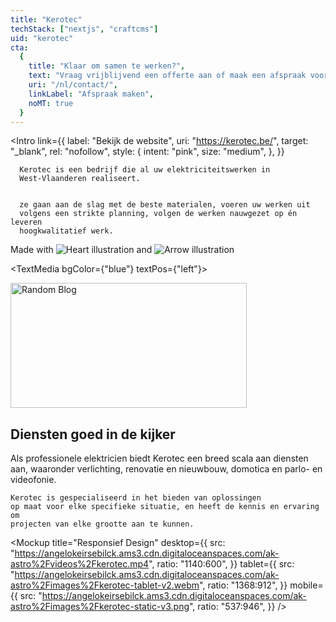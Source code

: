 ```yaml
---
title: "Kerotec"
techStack: ["nextjs", "craftcms"]
uid: "kerotec"
cta:
  {
    title: "Klaar om samen te werken?",
    text: "Vraag vrijblijvend een offerte aan of maak een afspraak voor een gesprek",
    uri: "/nl/contact/",
    linkLabel: "Afspraak maken",
    noMT: true
  }
---
```




<Intro
  link={{
    label: "Bekijk de website",
    uri: "https://kerotec.be/",
    target: "_blank",
    rel: "nofollow",
    style: {
      intent: "pink",
      size: "medium",
    },
  }}
>
  <div slot="text">

      Kerotec is een bedrijf die al uw elektriciteitswerken in
      West-Vlaanderen realiseert.


      ze gaan aan de slag met de beste materialen, voeren uw werken uit
      volgens een strikte planning, volgen de werken nauwgezet op én leveren
      hoogkwalitatief werk.

  </div>
  <div slot="rightSide">
    <div class="lg:grid grid-cols-9">
      <div
        class="col-start-3 col-span-7 relative flex flex-col justify-center"
      >
        <div class="inline-flex items-center text-2xl mb-4 relative">
          <span> Made with</span>
          <img src={love} alt="Heart illustration" class="mx-2" />
          and
          <img src={techArrow} alt="Arrow illustration" class="ml-2 transform translate-y-2" />
        </div>
        <div class="flex flex-wrap gap-6 [&_>_svg]:w-auto [&_>_svg]:h-12">
          <TechLogos techName={"nextjs"} />
          <TechLogos techName={"craftcms"} />
        </div>
      </div>
    </div>
  </div>
</Intro>

<TextMedia bgColor={"blue"} textPos={"left"}>
  <div slot="blobs">
      <img
      src={blobWhite1}
      class="absolute -bottom-20 -left-[20%] lg:left-[30%]"
      width="378"
      height="200"
      alt="Random Blog" 
    /></div>
  <h2 slot="title" class="mt-0">
    <span>Diensten goed in de kijker</span>
  </h2>
  <div slot="text">
    Als professionele elektricien biedt Kerotec een breed scala aan diensten
    aan, waaronder verlichting, renovatie en nieuwbouw, domotica en parlo-
    en videofonie. 
    
    Kerotec is gespecialiseerd in het bieden van oplossingen
    op maat voor elke specifieke situatie, en heeft de kennis en ervaring om
    projecten van elke grootte aan te kunnen.
  </div>
  <div
    class="border-4 overflow-hidden rounded-20 border-black-default"
    slot="image"
  >
    <TwicPic
      img={{
        ratio: "1809:1009",
        src: "https://angelokeirsebilck.ams3.cdn.digitaloceanspaces.com/ak-astro%2Fimages%2Fkerotec-diensten.png"
      }}     
    />
  </div>
</TextMedia>

<Mockup
  title="Responsief Design"
  desktop={{
    src: "https://angelokeirsebilck.ams3.cdn.digitaloceanspaces.com/ak-astro%2Fvideos%2Fkerotec.mp4",
    ratio: "1140:600",
  }}
  tablet={{
    src: "https://angelokeirsebilck.ams3.cdn.digitaloceanspaces.com/ak-astro%2Fimages%2Fkerotec-tablet-v2.webm",
    ratio: "1368:912",
  }}
  mobile={{
    src: "https://angelokeirsebilck.ams3.cdn.digitaloceanspaces.com/ak-astro%2Fimages%2Fkerotec-static-v3.png",
    ratio: "537:946",
  }}
/>